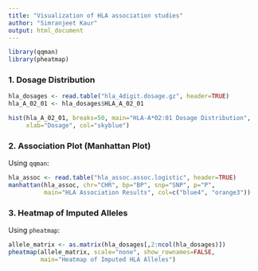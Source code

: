 ```yaml
---
title: "Visualization of HLA association studies"
author: "Simranjeet Kaur"
output: html_document
---
```


```r
library(qqman)
library(pheatmap)
```

### 1. Dosage Distribution

```r
hla_dosages <- read.table("hla_4digit.dosage.gz", header=TRUE)
hla_A_02_01 <- hla_dosages$HLA_A_02_01

hist(hla_A_02_01, breaks=50, main="HLA-A*02:01 Dosage Distribution",
     xlab="Dosage", col="skyblue")
```

### 2. Association Plot (Manhattan Plot)

Using `qqman`:
```r
hla_assoc <- read.table("hla_assoc.assoc.logistic", header=TRUE)
manhattan(hla_assoc, chr="CHR", bp="BP", snp="SNP", p="P",
          main="HLA Association Results", col=c("blue4", "orange3"))
```

### 3. Heatmap of Imputed Alleles

Using `pheatmap`:
```r
allele_matrix <- as.matrix(hla_dosages[,2:ncol(hla_dosages)])
pheatmap(allele_matrix, scale="none", show_rownames=FALSE,
         main="Heatmap of Imputed HLA Alleles")
```
